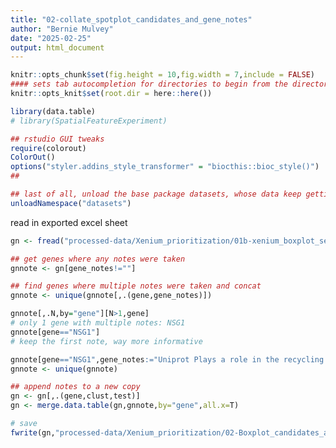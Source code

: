 ```yaml
---
title: "02-collate_spotplot_candidates_and_gene_notes"
author: "Bernie Mulvey"
date: "2025-02-25"
output: html_document
---
```


```r
knitr::opts_chunk$set(fig.height = 10,fig.width = 7,include = FALSE)
#### sets tab autocompletion for directories to begin from the directory containing the .Rproj session, instead of the script's directory if different
knitr::opts_knit$set(root.dir = here::here())

library(data.table)
# library(SpatialFeatureExperiment)

## rstudio GUI tweaks
require(colorout)
ColorOut()
options("styler.addins_style_transformer" = "biocthis::bioc_style()")
##

## last of all, unload the base package datasets, whose data keep getting in the way of autocompletions (e.g., Theoph is priortized over TRUE)
unloadNamespace("datasets")
```

read in exported excel sheet
```r
gn <- fread("processed-data/Xenium_prioritization/01b-xenium_boxplot_selected_genes.txt")

## get genes where any notes were taken
gnnote <- gn[gene_notes!=""]

## find genes where multiple notes were taken and concat
gnnote <- unique(gnnote[,.(gene,gene_notes)])

gnnote[,.N,by="gene"][N>1,gene]
# only 1 gene with multiple notes: NSG1
gnnote[gene=="NSG1"]
# keep the first note, way more informative

gnnote[gene=="NSG1",gene_notes:="Uniprot Plays a role in the recycling mechanism in neurons of multiple receptors, including AMPAR, APP and L1CAM and acts at the level of early endosomes to promote sorting of receptors toward a recycling pathway."]
gnnote <- unique(gnnote)

## append notes to a new copy
gn <- gn[,.(gene,clust,test)]
gn <- merge.data.table(gn,gnnote,by="gene",all.x=T)

# save
fwrite(gn,"processed-data/Xenium_prioritization/02-Boxplot_candidates_andnotes_cleaned.txt",sep='\t',quote=F,row.names=F)
```

